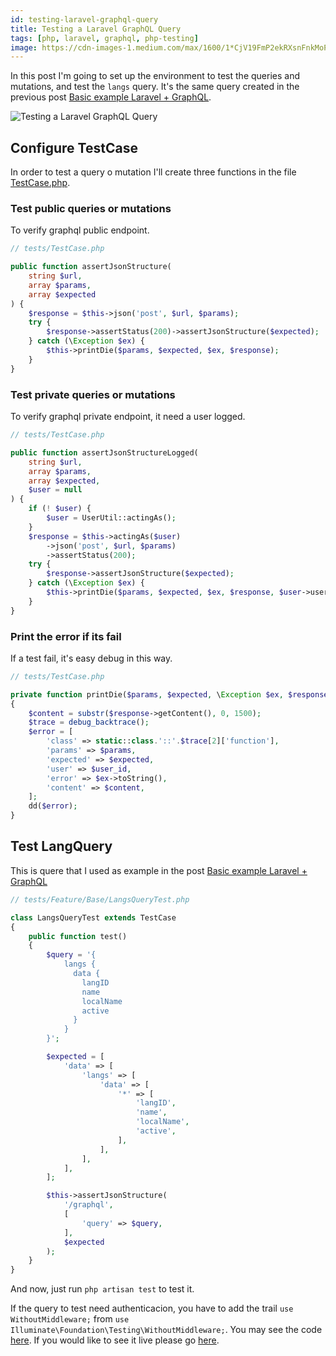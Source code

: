 ```yaml
---
id: testing-laravel-graphql-query
title: Testing a Laravel GraphQL Query 
tags: [php, laravel, graphql, php-testing]
image: https://cdn-images-1.medium.com/max/1600/1*CjV19FmP2ekRXsnFnkMoPw.png
---
```



In this post I'm going to set up the environment to test the queries and mutations, and test the `langs` query. It's the same query created in the previous post [Basic example Laravel + GraphQL](/blog/basic-example-laravel-graphql).

<Image
  src="https://cdn-images-1.medium.com/max/1600/1*CjV19FmP2ekRXsnFnkMoPw.png"
  alt="Testing a Laravel GraphQL Query"
  title="Testing a Laravel GraphQL Query"
/>

<!--truncate-->

## Configure TestCase

In order to test a query o mutation I'll create three functions in the file [TestCase.php](https://github.com/albertcito/laravel-graphql-api/blob/master/tests/TestCase.php).

### Test public queries or mutations

To verify graphql public endpoint. 

```php
// tests/TestCase.php

public function assertJsonStructure(
    string $url,
    array $params,
    array $expected
) {
    $response = $this->json('post', $url, $params);
    try {
        $response->assertStatus(200)->assertJsonStructure($expected);
    } catch (\Exception $ex) {
        $this->printDie($params, $expected, $ex, $response);
    }
}
```

### Test private queries or mutations

To verify graphql private endpoint, it need a user logged.

```php
// tests/TestCase.php

public function assertJsonStructureLogged(
    string $url,
    array $params,
    array $expected,
    $user = null
) {
    if (! $user) {
        $user = UserUtil::actingAs();
    }
    $response = $this->actingAs($user)
        ->json('post', $url, $params)
        ->assertStatus(200);
    try {
        $response->assertJsonStructure($expected);
    } catch (\Exception $ex) {
        $this->printDie($params, $expected, $ex, $response, $user->user_id);
    }
}
```

### Print the error if its fail

If a test fail, it's easy debug in this way. 

```php
// tests/TestCase.php

private function printDie($params, $expected, \Exception $ex, $response, $user_id = null)
{
    $content = substr($response->getContent(), 0, 1500);
    $trace = debug_backtrace();
    $error = [
        'class' => static::class.'::'.$trace[2]['function'],
        'params' => $params,
        'expected' => $expected,
        'user' => $user_id,
        'error' => $ex->toString(),
        'content' => $content,
    ];
    dd($error);
}
```

## Test LangQuery

This is quere that I used as example in the post [Basic example Laravel + GraphQL](/blog/basic-example-laravel-graphql)


```php
// tests/Feature/Base/LangsQueryTest.php

class LangsQueryTest extends TestCase
{
    public function test()
    {
        $query = '{
            langs {
              data {
                langID
                name
                localName
                active
              }
            }
        }';

        $expected = [
            'data' => [
                'langs' => [
                    'data' => [
                        '*' => [
                            'langID',
                            'name',
                            'localName',
                            'active',
                        ],
                    ],
                ],
            ],
        ];

        $this->assertJsonStructure(
            '/graphql',
            [
                'query' => $query,
            ],
            $expected
        );
    }
}
```

And now, just run `php artisan test` to test it.

If the query to test need authenticacion, you have to add the trail `use WithoutMiddleware;` from `use Illuminate\Foundation\Testing\WithoutMiddleware;`. You may see the code [here](https://github.com/albertcito/laravel-graphql-api/blob/master/tests/Feature/Base/GraphQL/Admin/Query/Tag/TagsQueryTest.php). If you would like to see it live please go [here](https://laravel-graphql-api.herokuapp.com/graphiql).
